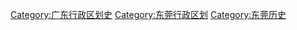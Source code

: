 [[Category:广东行政区划史|Category:广东行政区划史]]
[[Category:东莞行政区划|Category:东莞行政区划]]
[[Category:东莞历史|Category:东莞历史]]